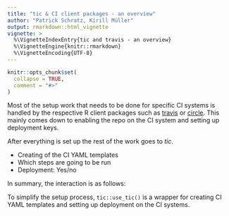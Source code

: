 ```yaml
---
title: "tic & CI client packages - an overview"
author: "Patrick Schratz, Kirill Müller"
output: rmarkdown::html_vignette
vignette: >
  %\VignetteIndexEntry{tic and travis - an overview}
  %\VignetteEngine{knitr::rmarkdown}
  %\VignetteEncoding{UTF-8}
---
```


```r
knitr::opts_chunk$set(
  collapse = TRUE,
  comment = "#>"
)
```

Most of the setup work that needs to be done for specific CI systems is handled by the respective R client packages such as [travis](https://docs.ropensci.org/travis/) or [circle](https://pat-s.github.io/circle/).
This mainly comes down to enabling the repo on the CI system and setting up deployment keys.

After everything is set up the rest of the work goes to _tic_.

- Creating of the CI YAML templates
- Which steps are going to be run
- Deployment: Yes/no

In summary, the interaction is as follows:

To simplify the setup process, `tic::use_tic()` is a wrapper for creating CI YAML templates and setting up deployment on the CI systems.
